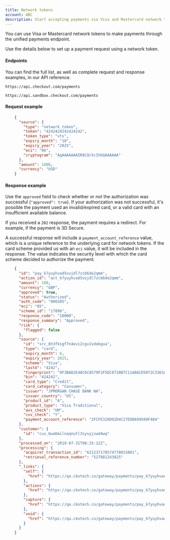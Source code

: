 ```yaml
---
title: Network tokens
account: ABC
description: Start accepting payments via Visa and Mastercard network tokens.
---
```


You can use Visa or Mastercard network tokens to make payments through the unified payments endpoint.

Use the details below to set up a payment request using a network token.

#### Endpoints

You can find the full list, as well as complete request and response examples, in our <ExternalLink href="https://api-reference.checkout.com" target="_blank">API reference</ExternalLink>.

<tabs>
<tab title="Live" active>
<LineCodeWrapper type="post">

`https://api.checkout.com/payments`

</LineCodeWrapper>
</tab>
<tab title="Sandbox">
<LineCodeWrapper type="post">

`https://api.sandbox.checkout.com/payments`

</LineCodeWrapper>
</tab>
</tabs>

#### Request example

```json
    {
      "source": {
        "type": "network_token",
        "token": "4242424242424242",
        "token_type": "vts",
        "expiry_month": "10",
        "expiry_year": "2025",
        "eci": "06",
        "cryptogram": "AgAAAAAAAIR8CQrXcIhbQAAAAAA"
      },
      "amount": 1000,
      "currency": "USD"
    }
```

#### Response example

Use the `approved` field to check whether or not the authorization was successful (`"approved": true`). If your authorization was not successful, it's possible the payment used an invalid/expired card, or a valid card with an insufficient available balance.

If you received a `202` response, the payment requires a redirect. For example, if the payment is 3D Secure.

<TipBox variant="tip">

  A successful response will include a `payment_account_reference` value, which is a unique reference to the underlying card for network tokens. If the card scheme provided us with an `eci` value, it will be included in the response. The value indicates the security level with which the card scheme decided to authorize the payment.

</TipBox>

```json
    {
      "id": "pay_k7yuyhvad5vujdl7zcb6de2qmm",
      "action_id": "act_k7yuyhvad5vujdl7zcb6de2qmm",
      "amount": 100,
      "currency": "GBP",
      "approved": true,
      "status": "Authorized",
      "auth_code": "000205",
      "eci": "05",
      "scheme_id": "17896",
      "response_code": "10000",
      "response_summary": "Approved",
      "risk": {
        "flagged": false
      },
      "source": {
        "id": "src_6h3fksgf7n4evi2cgv2vdekgua",
        "type": "card",
        "expiry_month": 6,
        "expiry_year": 2025,
        "scheme": "Visa",
        "last4": "4242",
        "fingerprint": "9F3BAD2E48C6C8579F2F5DC0710B7C11A8ACD5072C3363A72579A6FB227D64BE",
        "bin": "424242",
        "card_type": "Credit",
        "card_category": "Consumer",
        "issuer": "JPMORGAN CHASE BANK NA",
        "issuer_country": "US",
        "product_id": "A",
        "product_type": "Visa Traditional",
        "avs_check": "UM",
        "cvv_check": "Y",
        "payment_account_reference": "2FCFE326D92D4C27EDD699560F484"
      },
      "customer": {
        "id": "cus_6wa6milnaqnutl3sysyjxwd4wq"
      },
      "processed_on": "2019-07-31T08:25:12Z",
      "processing": {
        "acquirer_transaction_id": "621237178574778015081",
        "retrieval_reference_number": "527881243825"
      },
      "_links": {
        "self": {
          "href": "https://qa.ckotech.co/gateway/payments/pay_k7yuyhvad5vujdl7zcb6de2qmm"
        },
        "actions": {
          "href": "https://qa.ckotech.co/gateway/payments/pay_k7yuyhvad5vujdl7zcb6de2qmm/actions"
        },
        "capture": {
          "href": "https://qa.ckotech.co/gateway/payments/pay_k7yuyhvad5vujdl7zcb6de2qmm/captures"
        },
        "void": {
          "href": "https://qa.ckotech.co/gateway/payments/pay_k7yuyhvad5vujdl7zcb6de2qmm/voids"
        }
      }
    }
```
